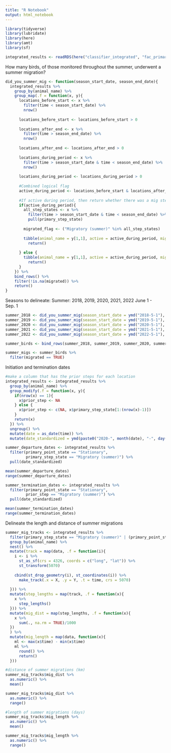 ```yaml
---
title: "R Notebook"
output: html_notebook
---
```


```r
library(tidyverse)
library(lubridate)
library(here)
library(amt)
library(sf)
```

```r
integrated_results <- readRDS(here("classifier_integrated", "fac_primary_state_delineation.rds"))
```

How many birds, of those monitored throughout the summer, underwent a summer migration?
```r
did_you_summer_mig <- function(season_start_date, season_end_date){
  integrated_results %>% 
    group_by(animal_name) %>% 
    group_map(.f = function(x, y){
      locations_before_start <- x %>% 
        filter(time < season_start_date) %>% 
        nrow()
      
      locations_before_start <- locations_before_start > 0
      
      locations_after_end <- x %>% 
        filter(time > season_end_date) %>% 
        nrow()
      
      locations_after_end <- locations_after_end > 0
      
      locations_during_period <- x %>% 
        filter(time > season_start_date & time < season_end_date) %>% 
        nrow()
      
      locations_during_period <- locations_during_period > 0
      
      #Combined logical flag
      active_during_period <- locations_before_start & locations_after_end & locations_during_period
      
      #If active during period, then return whether there was a mig step. Else, return NA
      if(active_during_period){
        all_step_states <- x %>% 
          filter(time > season_start_date & time < season_end_date) %>%
          pull(primary_step_state)
        
        migrated_flag <- ("Migratory (summer)" %in% all_step_states)
        
        tibble(animal_name = y[1,1], active = active_during_period, migrated = migrated_flag) %>% 
          return()
        
      } else {
        tibble(animal_name = y[1,1], active = active_during_period, migrated = NA) %>% 
          return()
      }
    }) %>% 
    bind_rows() %>%
    filter(!is.na(migrated)) %>% 
    return()
}
```

Seasons to delineate:
Summer: 2018, 2019, 2020, 2021, 2022
June 1 - Sep. 1
```r
summer_2018 <- did_you_summer_mig(season_start_date = ymd("2018-5-1"), season_end_date = ymd("2018-9-1"))
summer_2019 <- did_you_summer_mig(season_start_date = ymd("2019-5-1"), season_end_date = ymd("2019-9-1"))
summer_2020 <- did_you_summer_mig(season_start_date = ymd("2020-5-1"), season_end_date = ymd("2020-9-1"))
summer_2021 <- did_you_summer_mig(season_start_date = ymd("2021-5-1"), season_end_date = ymd("2021-9-1"))
summer_2022 <- did_you_summer_mig(season_start_date = ymd("2022-5-1"), season_end_date = ymd("2022-9-1"))
```

```r
summer_birds <- bind_rows(summer_2018, summer_2019, summer_2020, summer_2021, summer_2022)

summer_migs <- summer_birds %>% 
  filter(migrated == TRUE)
```

Initiation and termination dates
```r
#make a column that has the prior steps for each location
integrated_results <- integrated_results %>% 
  group_by(animal_name) %>% 
  group_modify(.f = function(x, y){
    if(nrow(x) == 1){
      x$prior_step <- NA
    } else {
      x$prior_step <- c(NA, x$primary_step_state[1:(nrow(x)-1)])
    }
    return(x)
  }) %>% 
  ungroup() %>% 
  mutate(date = as_date(time)) %>% 
  mutate(date_standardized = ymd(paste0("2020-", month(date), "-", day(date))))

summer_departure_dates <- integrated_results %>% 
  filter(primary_point_state == "Stationary",
         primary_step_state == "Migratory (summer)") %>% 
  pull(date_standardized)

mean(summer_departure_dates)
range(summer_departure_dates)

summer_termination_dates <- integrated_results %>% 
  filter(primary_point_state == "Stationary",
         prior_step == "Migratory (summer)") %>% 
  pull(date_standardized)

mean(summer_termination_dates)
range(summer_termination_dates)
```

Delineate the length and distance of summer migrations
```r
summer_mig_tracks <- integrated_results %>% 
  filter(primary_step_state == "Migratory (summer)" | (primary_point_state == "Stationary" & prior_step == "Migratory (summer)")) %>% 
  group_by(animal_name) %>% 
  nest() %>% 
  mutate(track = map(data, .f = function(i){
    i <- i %>% 
      st_as_sf(crs = 4326, coords = c("long", "lat")) %>% 
      st_transform(5070)
    
    cbind(st_drop_geometry(i), st_coordinates(i)) %>%
      make_track(.x = X, .y = Y, .t = time, crs = 5070)
    
  })) %>% 
  mutate(step_lengths = map(track, .f = function(x){
    x %>%
      step_lengths()
  })) %>% 
  mutate(mig_dist = map(step_lengths, .f = function(x){
    x %>% 
      sum(., na.rm = TRUE)/1000
  })
  ) %>% 
  mutate(mig_length = map(data, function(x){
    ml <- max(x$time) - min(x$time)
    ml %>% 
      round() %>% 
      return()
  }))

#distance of summer migrations (km)
summer_mig_tracks$mig_dist %>% 
  as.numeric() %>% 
  mean()

summer_mig_tracks$mig_dist %>% 
  as.numeric() %>% 
  range()

#length of summer migrations (days)
summer_mig_tracks$mig_length %>% 
  as.numeric() %>% 
  mean()

summer_mig_tracks$mig_length %>% 
  as.numeric() %>% 
  range()
```

